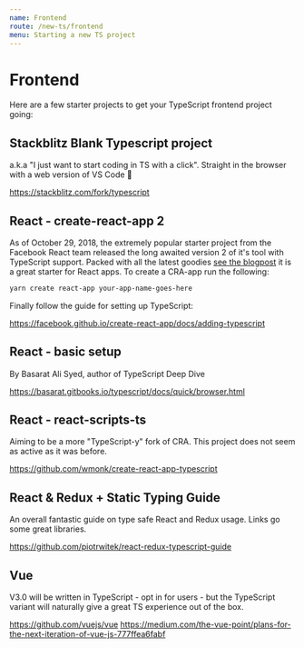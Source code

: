 ```yaml
---
name: Frontend
route: /new-ts/frontend
menu: Starting a new TS project
---
```


# Frontend

Here are a few starter projects to get your TypeScript frontend project going:

## Stackblitz Blank Typescript project

a.k.a "I just want to start coding in TS with a click". Straight in the browser with a web version of VS Code 🙌

https://stackblitz.com/fork/typescript

## React - create-react-app 2

As of October 29, 2018, the extremely popular starter project from the Facebook React team released the long awaited version 2 of it's tool with TypeScript support.
Packed with all the latest goodies [see the blogpost](https://reactjs.org/blog/2018/10/01/create-react-app-v2.html) it is a great starter for React apps. To create a CRA-app run the following:

```bash
yarn create react-app your-app-name-goes-here
```

Finally follow the guide for setting up TypeScript:

https://facebook.github.io/create-react-app/docs/adding-typescript

## React - basic setup

By Basarat Ali Syed, author of TypeScript Deep Dive

https://basarat.gitbooks.io/typescript/docs/quick/browser.html

## React - react-scripts-ts

Aiming to be a more "TypeScript-y" fork of CRA. This project does not seem as active as it was before.

https://github.com/wmonk/create-react-app-typescript

## React & Redux + Static Typing Guide

An overall fantastic guide on type safe React and Redux usage. Links go some great libraries.

https://github.com/piotrwitek/react-redux-typescript-guide

## Vue

V3.0 will be written in TypeScript - opt in for users - but the TypeScript variant will naturally give a great TS experience out of the box.

https://github.com/vuejs/vue
https://medium.com/the-vue-point/plans-for-the-next-iteration-of-vue-js-777ffea6fabf
